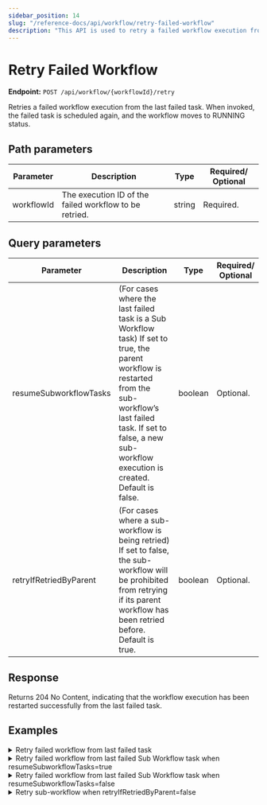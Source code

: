 ```yaml
---
sidebar_position: 14
slug: "/reference-docs/api/workflow/retry-failed-workflow"
description: "This API is used to retry a failed workflow execution from the last failed task."
---
```



# Retry Failed Workflow

**Endpoint:** `POST /api/workflow/{workflowId}/retry`

Retries a failed workflow execution from the last failed task. When invoked, the failed task is scheduled again, and the workflow moves to RUNNING status.

## Path parameters

| Parameter  | Description                                            | Type   | Required/ Optional |
| ---------- | ------------------------------------------------------ | ------ | ------------------ |
| workflowId | The execution ID of the failed workflow to be retried. | string | Required.          |

## Query parameters

| Parameter              | Description                                                                                                                                                                                                                          | Type    | Required/ Optional |
| ---------------------- | ------------------------------------------------------------------------------------------------------------------------------------------------------------------------------------------------------------------------------------ | ------- | ------------------ |
| resumeSubworkflowTasks | (For cases where the last failed task is a Sub Workflow task) If set to true, the parent workflow is restarted from the sub-workflow’s last failed task. If set to false, a new sub-workflow execution is created. Default is false. | boolean | Optional.          |
| retryIfRetriedByParent | (For cases where a sub-workflow is being retried) If set to false, the sub-workflow will be prohibited from retrying if its parent workflow has been retried before. Default is true.                                                | boolean | Optional.          |

## Response

Returns 204 No Content, indicating that the workflow execution has been restarted successfully from the last failed task.

## Examples

<details>
<summary>Retry failed workflow from last failed task</summary>

**Request**

```shell
curl -X 'POST' \
   'https://<YOUR-CLUSTER>/api/workflow/2ce9207f-d4a6-11ef-87b1-b2b27c52ebde/retry' \
  -H 'accept: */*' \
  -H 'X-Authorization: <TOKEN>' \
  -d ''
```

**Response**

Returns 204 No Content, indicating that the workflow execution has been restarted successfully from the last failed task.

In the Conductor UI, the workflow execution will re-enter the RUNNING status, and the last failed task will be re-attempted.

<p align="center"><img src="/content/img/SDKs/retry_failed_workflow-workflow_status.png" alt="Conductor UI showing task being retried" width="90%" height="auto"></img></p>

</details>

<details>
<summary>Retry failed workflow from last failed Sub Workflow task when resumeSubworkflowTasks=true</summary>

**Request**

```shell
curl -X 'POST' \
  'https://<YOUR_CLUSTER>/api/workflow/35831168-50da-11f0-bb6c-9aabfb2793e8/retry?resumeSubworkflowTasks=true' \
  -H 'accept: */*' \
  -H 'X-Authorization: <TOKEN>' \
  -d ''
```

**Response**

Returns 204 No Content, indicating that the workflow execution has been restarted successfully from the last failed task.

In the Conductor UI, both the parent workflow and sub-workflow execution will re-enter the RUNNING status.

<p align="center"><img src="/content/img/SDKs/retry_failed_workflow-resumeSubworkflowTasks_true.png" alt="Conductor UI showing both workflows in RUNNING state." width="90%" height="auto"></img></p>

</details>


<details>
<summary>Retry failed workflow from last failed Sub Workflow task when resumeSubworkflowTasks=false</summary>

**Request**

```shell
curl -X 'POST' \
  'https://<YOUR_CLUSTER>/api/workflow/35831168-50da-11f0-bb6c-9aabfb2793e8/retry?resumeSubworkflowTasks=false' \
  -H 'accept: */*' \
  -H 'X-Authorization: <TOKEN>' \
  -d ''
```

**Response**

Returns 204 No Content, indicating that the workflow execution has been restarted successfully from the last failed task.

In the Conductor UI, the parent workflow execution will re-enter the RUNNING status, and a new sub-workflow execution instance will be created.

<p align="center"><img src="/content/img/SDKs/retry_failed_workflow-resumeSubworkflowTasks_false.png" alt="Conductor UI showing parent workflow in RUNNING state and a new sub-workflow instance." width="90%" height="auto"></img></p>

</details>



<details>
<summary>Retry sub-workflow when retryIfRetriedByParent=false</summary>

This example demonstrates how a retry attempt on a sub-workflow is blocked when:

1. A sub-workflow has failed.
2. Its parent workflow has already been retried.
3. A retry is attempted on the sub-workflow with `retryIfRetriedByParent=false`.

Start a workflow that includes a sub-workflow. Initially, both executions are in RUNNING status.

<p align="center">
  <img
    src="/content/img/parent-and-child-workflow-in-running-state.png"
    alt="Both workflows in RUNNING state."
    width="100%"
    height="auto"
    style={{ paddingBottom: 40, paddingTop: 40 }}
  />
</p>

Now, let’s assume the sub workflow failed, resulting in both the sub-workflow and the parent workflow entering FAILED status.

<p align="center">
  <img
    src="/content/img/parent-and-child-workflow-in-failed-state.png"
    alt="Both workflows in FAILED state."
    width="100%"
    height="auto"
    style={{ paddingBottom: 40, paddingTop: 40 }}
  />
</p>

Use the following API call to retry the parent workflow:

```bash
curl -X 'POST' \
  'https://<YOUR-CLUSTER>/api/workflow<PARENT-WORKFLOW-ID>/retry' \
  -H 'accept: */*' \
  -H 'X-Authorization: <TOKEN>' \
  -d ''
```

The parent workflow is successfully retried and transitions to RUNNING. The previous sub-workflow execution remains FAILED.

Now attempt to retry the initially failed sub-workflow using the following call with `retryIfRetriedByParent=false`:

```bash
curl -X 'POST' \
  'https://<YOUR-CLUSTER>/api/workflow/<SUB-WORKFLOW-ID>/retry?retryIfRetriedByParent=false' \
  -H 'accept: */*' \
  -H 'X-Authorization: <TOKEN>' \
  -d ''
  ```

**Response**

```json
{
  "status": 400,
  "message": "Parent task fd7sdfe33153-71df-11f0-af9d-8e9bff353733 of workflow fd7sd6e353e6-71df-11f0-9288-1a521d72d3b3 is already retried, retrying subworkflow fd7sdfe442c4-71df-11f0-af9d-8e9bff353733 is prohibited because retryIfHasParent=false in retry request",
  "instance": "orkes-conductor-deployment-84d9984cb8-r7rrd",
  "retryable": false
}
```

This error confirms that Conductor blocks the retry because the parent workflow has already been retried, and `retryIfRetriedByParent=false` prohibits retrying the sub-workflow independently.

</details>
